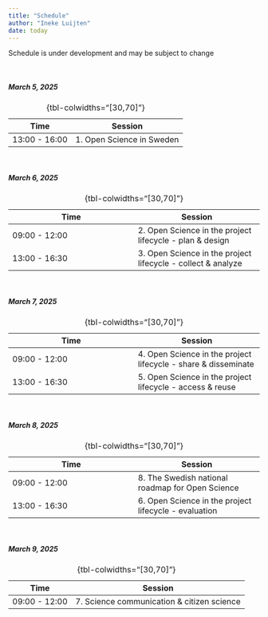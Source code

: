```yaml
---
title: "Schedule"
author: "Ineke Luijten"
date: today
---
```



::: {.callout-note}
Schedule is under development and may be subject to change
:::
 

<br/>

##### March 5, 2025  

| Time | Session |
|------|------|
| 13:00 - 16:00 | 1. Open Science in Sweden |
: {tbl-colwidths="[30,70]"}  

<br/>

##### March 6, 2025  

| Time | Session |
|------|------|
| 09:00 - 12:00 | 2. Open Science in the project lifecycle - plan & design |
| 13:00 - 16:30 | 3. Open Science in the project lifecycle - collect & analyze |
: {tbl-colwidths="[30,70]"}  

<br/>
     
##### March 7, 2025    

| Time | Session |
|------|------|
| 09:00 - 12:00 | 4. Open Science in the project lifecycle - share & disseminate |
| 13:00 - 16:30 | 5. Open Science in the project lifecycle - access & reuse |
: {tbl-colwidths="[30,70]"}

<br/>

##### March 8, 2025   

| Time | Session |
|------|------|
| 09:00 - 12:00 | 8. The Swedish national roadmap for Open Science  |
| 13:00 - 16:30 | 6. Open Science in the project lifecycle - evaluation |
: {tbl-colwidths="[30,70]"}

<br/>

##### March 9, 2025   

| Time | Session |
|------|------|
| 09:00 - 12:00 | 7. Science communication & citizen science |
: {tbl-colwidths="[30,70]"}

<br/>


